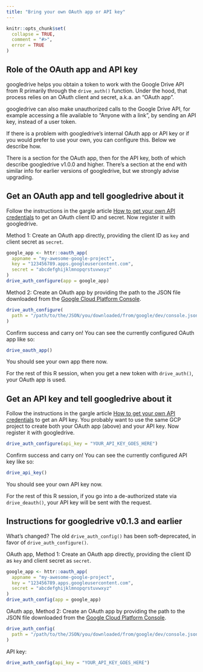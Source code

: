 ```yaml
---
title: "Bring your own OAuth app or API key"
---
```


```r
knitr::opts_chunk$set(
  collapse = TRUE,
  comment = "#>",
  error = TRUE
)
```

## Role of the OAuth app and API key

googledrive helps you obtain a token to work with the Google Drive API from R primarily through the `drive_auth()` function. Under the hood, that process relies on an OAuth client and secret, a.k.a. an "OAuth app".

googledrive can also make unauthorized calls to the Google Drive API, for example accessing a file available to "Anyone with a link", by sending an API key, instead of a user token.

If there is a problem with googledrive's internal OAuth app or API key or if you would prefer to use your own, you can configure this. Below we describe how.

There is a section for the OAuth app, then for the API key, both of which describe googledrive v1.0.0 and higher. There's a section at the end with similar info for earlier versions of googledrive, but we strongly advise upgrading.

## Get an OAuth app and tell googledrive about it

Follow the instructions in the gargle article [How to get your own API credentials](https://gargle.r-lib.org/articles/get-api-credentials.html) to get an OAuth client ID and secret. Now register it with googledrive.

Method 1: Create an OAuth app directly, providing the client ID as `key` and client secret as `secret`.

```r
google_app <- httr::oauth_app(
  appname = "my-awesome-google-project",
  key = "123456789.apps.googleusercontent.com",
  secret = "abcdefghijklmnopqrstuvwxyz"
)
drive_auth_configure(app = google_app)
```

Method 2: Create an OAuth app by providing the path to the JSON file downloaded from the [Google Cloud Platform Console](https://console.cloud.google.com).

```r
drive_auth_configure(
  path = "/path/to/the/JSON/you/downloaded/from/google/dev/console.json"
)
```

Confirm success and carry on! You can see the currently configured OAuth app like so:

```r
drive_oauth_app()
```

You should see your own app there now.

For the rest of this R session, when you get a new token with `drive_auth()`, your OAuth app is used.

## Get an API key and tell googledrive about it

Follow the instructions in the gargle article [How to get your own API credentials](https://gargle.r-lib.org/articles/get-api-credentials.html) to get an API key. You probably want to use the same GCP project to create both your OAuth app (above) and your API key. Now register it with googledrive.

```r
drive_auth_configure(api_key = "YOUR_API_KEY_GOES_HERE")
```

Confirm success and carry on! You can see the currently configured API key like so:

```r
drive_api_key()
```

You should see your own API key now.

For the rest of this R session, if you go into a de-authorized state via `drive_deauth()`, your API key will be sent with the request.

## Instructions for googledrive v0.1.3 and earlier

What's changed? The old `drive_auth_config()` has been soft-deprecated, in favor of `drive_auth_configure()`.

OAuth app, Method 1: Create an OAuth app directly, providing the client ID as `key` and client secret as `secret`.

```r
google_app <- httr::oauth_app(
  appname = "my-awesome-google-project",
  key = "123456789.apps.googleusercontent.com",
  secret = "abcdefghijklmnopqrstuvwxyz"
)
drive_auth_config(app = google_app)
```

OAuth app, Method 2: Create an OAuth app by providing the path to the JSON file downloaded from the [Google Cloud Platform Console](https://console.cloud.google.com).

```r
drive_auth_config(
  path = "/path/to/the/JSON/you/downloaded/from/google/dev/console.json"
)
```

API key:

```r
drive_auth_config(api_key = "YOUR_API_KEY_GOES_HERE")
```
